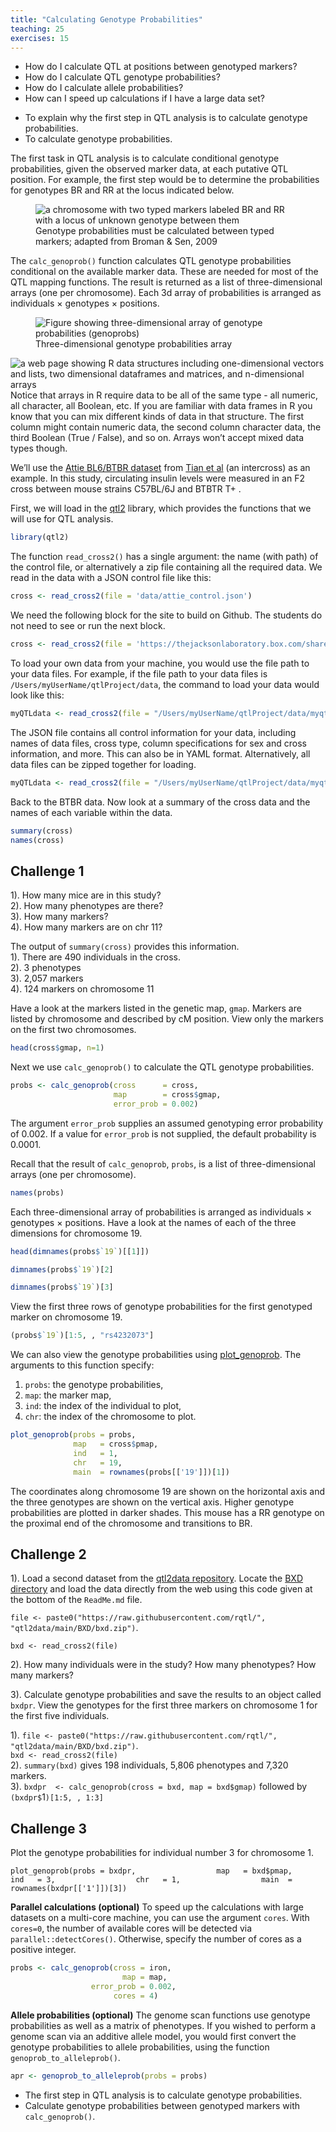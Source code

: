 ```yaml
---
title: "Calculating Genotype Probabilities"
teaching: 25
exercises: 15
---
```


:::::::::::::::::::::::::::::::::::::: questions 

- How do I calculate QTL at positions between genotyped markers?
- How do I calculate QTL genotype probabilities?
- How do I calculate allele probabilities?
- How can I speed up calculations if I have a large data set?

::::::::::::::::::::::::::::::::::::::::::::::::

::::::::::::::::::::::::::::::::::::: objectives

- To explain why the first step in QTL analysis is to calculate genotype 
probabilities.
- To calculate genotype probabilities.

::::::::::::::::::::::::::::::::::::::::::::::::

The first task in QTL analysis is to calculate conditional genotype 
probabilities, given the observed marker data, at each putative QTL position. 
For example, the first step would be to determine the probabilities for 
genotypes BR and RR at the locus indicated below.

![Genotype probabilities must be calculated between typed markers; adapted from Broman & Sen, 2009](fig/unknown_genotype.png){alt="a chromosome with two typed markers labeled BR and RR with a locus of unknown genotype between them"}

The `calc_genoprob()` function calculates QTL genotype probabilities conditional 
on the available marker data. These are needed for most of the QTL mapping 
functions. The result is returned as a list of three-dimensional arrays 
(one per chromosome). Each 3d array of probabilities is arranged as individuals 
$\times$ genotypes $\times$ positions.

![Three-dimensional genotype probabilities array](fig/threeD_array.png){alt='Figure showing three-dimensional array of genotype probabilities (genoprobs)'}

![A graphical review of data structures in R](https://devopedia.org/images/article/46/9213.1526125966.png){alt='a web page showing R data structures including one-dimensional vectors and lists, two dimensional dataframes and matrices, and n-dimensional arrays'}
Notice that arrays in R require data to be all of the same type - all numeric,
all character, all Boolean, etc. If you are familiar with data frames in R you
know that you can mix different kinds of data in that structure. The first 
column might contain numeric data, the second column character data, the third
Boolean (True / False), and so on. Arrays won't accept mixed data types though.

We'll use the
[Attie BL6/BTBR dataset](https://thejacksonlaboratory.box.com/shared/static/svw7ivp5hhmd7vb8fy26tc53h7r85wez.zip)
from 
[Tian et al](https://www.ncbi.nlm.nih.gov/pmc/articles/PMC4649649/)
(an intercross) as an example. In this study, circulating insulin levels were 
measured in an F2 cross between mouse strains C57BL/6J and BTBTR T+ <tf>. 

First, we will load in the [qtl2](https://kbroman.org/qtl2/) library, which 
provides the functions that we will use for QTL analysis.

```r
library(qtl2)
```

The function `read_cross2()` has a single argument: the name (with path) of the 
control file, or alternatively a zip file containing all the required data. We 
read in the data with a JSON control file like this:

```r
cross <- read_cross2(file = 'data/attie_control.json')
```

:::::::::::::::::::::::::::::::::::::::::::::::::::::::::::: instructor

We need the following block for the site to build on Github. The students do
not need to see or run the next block.

:::::::::::::::::::::::::::::::::::::::::::::::::::::::::::::::::::::::

```r
cross <- read_cross2(file = 'https://thejacksonlaboratory.box.com/shared/static/svw7ivp5hhmd7vb8fy26tc53h7r85wez.zip')
```

To load your own data from your machine, you would use the file path to your 
data files. For example, if the file path to your data files is 
`/Users/myUserName/qtlProject/data`, the command to load your data would look 
like this:

```r
myQTLdata <- read_cross2(file = "/Users/myUserName/qtlProject/data/myqtldata.json" )
```

The JSON file contains all control information for your data, including names of 
data files, cross type, column specifications for sex and cross information, and 
more. This can also be in YAML format. Alternatively, all data files can be 
zipped together for loading.

```r
myQTLdata <- read_cross2(file = "/Users/myUserName/qtlProject/data/myqtldata.zip" )
```

Back to the BTBR data. Now look at a summary of the cross data and the names of 
each variable within the data.

```r
summary(cross)
names(cross)
```


::::::::::::::::::::::::::::::::::::: challenge 

## Challenge 1

1). How many mice are in this study?  
2). How many phenotypes are there?    
3). How many markers?   
4). How many markers are on chr 11?     

:::::::::::::::::::::::: solution 

The output of `summary(cross)` provides this information.  
1). There are 490 individuals in the cross.  
2). 3 phenotypes    
3). 2,057 markers     
4). 124 markers on chromosome 11 

:::::::::::::::::::::::::::::::::

:::::::::::::::::::::::::::::::::::::


Have a look at the markers listed in the genetic map, `gmap`. Markers are listed 
by chromosome and described by cM position. View only the markers on the first 
two chromosomes.

```r
head(cross$gmap, n=1)
```

Next we use `calc_genoprob()` to calculate the QTL genotype probabilities.

```r
probs <- calc_genoprob(cross      = cross, 
                       map        = cross$gmap, 
                       error_prob = 0.002)
```

The argument `error_prob` supplies an assumed genotyping error probability of 
0.002. If a value for `error_prob` is not supplied, the default probability is 
0.0001. 

Recall that the result of `calc_genoprob`, `probs`, is a list of 
three-dimensional arrays (one per chromosome). 

```r
names(probs)
```

Each three-dimensional array of probabilities is arranged as individuals 
$\times$ genotypes $\times$ positions. Have a look at the names of each of the 
three dimensions for chromosome 19.

```r
head(dimnames(probs$`19`)[[1]])
```

```r
dimnames(probs$`19`)[2]
```

```r
dimnames(probs$`19`)[3]
```

View the first three rows of genotype probabilities for the first genotyped 
marker on chromosome 19.

```r
(probs$`19`)[1:5, , "rs4232073"]
```

We can also view the genotype probabilities using 
[plot_genoprob](https://github.com/rqtl/qtl2/blob/master/R/plot_genoprob.R). The 
arguments to this function specify:

1. `probs`: the genotype probabilities,
1. `map`: the marker map,
1. `ind`: the index of the individual to plot,
1. `chr`: the index of the chromosome to plot.

```r
plot_genoprob(probs = probs, 
              map   = cross$pmap, 
              ind   = 1, 
              chr   = 19, 
              main  = rownames(probs[['19']])[1])
```

The coordinates along chromosome 19 are shown on the horizontal axis and the 
three genotypes are shown on the vertical axis. Higher genotype probabilities 
are plotted in darker shades. This mouse has a RR genotype on the proximal end 
of the chromosome and transitions to BR.

::::::::::::::::::::::::::::::::::::: challenge 

## Challenge 2

1). Load a second dataset from the 
[qtl2data repository](https://github.com/rqtl/qtl2data). Locate the
[BXD directory](https://github.com/rqtl/qtl2data/tree/main/BXD) and load the
data directly from the web using this code given at the bottom of the 
`ReadMe.md` file.  

`file <- paste0("https://raw.githubusercontent.com/rqtl/", "qtl2data/main/BXD/bxd.zip")`. 

`bxd <- read_cross2(file)`  

2). How many individuals were in the study? How many phenotypes? 
How many markers?  
  
3). Calculate genotype probabilities and save the results to an object 
called `bxdpr`. View the genotypes for the first three markers on chromosome 1 
for the first five individuals.   

:::::::::::::::::::::::: solution 

1). `file <- paste0("https://raw.githubusercontent.com/rqtl/", "qtl2data/main/BXD/bxd.zip")`.      
`bxd <- read_cross2(file)`    
2). `summary(bxd)` gives 198 individuals, 5,806 phenotypes and 7,320 markers.     
3). `bxdpr  <- calc_genoprob(cross = bxd, map = bxd$gmap)` followed by  
`(bxdpr$`1`)[1:5, , 1:3]`

:::::::::::::::::::::::::::::::::


## Challenge 3

Plot the genotype probabilities for individual number 3 for chromosome 1.

:::::::::::::::::::::::: solution 

`plot_genoprob(probs = bxdpr,  
               map   = bxd$pmap,   
               ind   = 3,  
               chr   = 1,  
               main  = rownames(bxdpr[['1']])[3])`

:::::::::::::::::::::::::::::::::


:::::::::::::::::::::::::::::::::::::


**Parallel calculations (optional)** To speed up the calculations with large 
datasets on a multi-core machine, you can use the argument `cores`. With 
`cores=0`, the number of available cores will be detected via 
`parallel::detectCores()`. Otherwise, specify the number of cores as a positive 
integer.

```r
probs <- calc_genoprob(cross = iron, 
                         map = map, 
                  error_prob = 0.002, 
                       cores = 4)
```

**Allele probabilities (optional)** The genome scan functions use genotype 
probabilities as well as a matrix of phenotypes. If you wished to perform a 
genome scan via an additive allele model, you would first convert the genotype 
probabilities to allele probabilities, using the function 
`genoprob_to_alleleprob()`.

```r
apr <- genoprob_to_alleleprob(probs = probs)
```

::::::::::::::::::::::::::::::::::::: keypoints 

- The first step in QTL analysis is to calculate genotype probabilities.
- Calculate genotype probabilities between genotyped markers with 
`calc_genoprob()`.

::::::::::::::::::::::::::::::::::::::::::::::::
